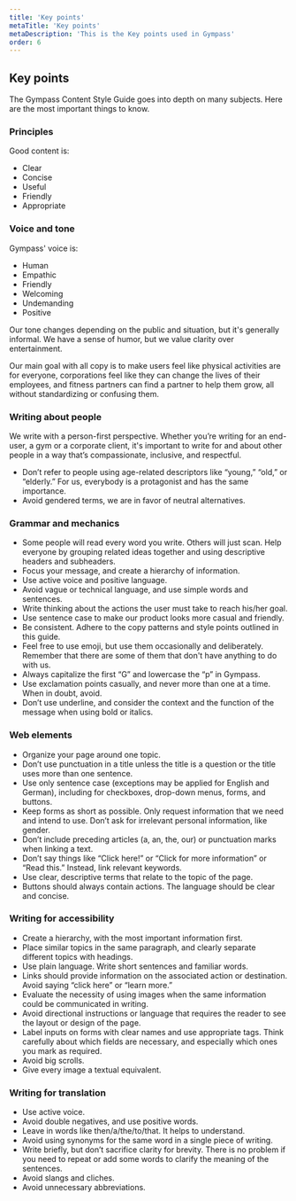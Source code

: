 ```yaml
---
title: 'Key points'
metaTitle: 'Key points'
metaDescription: 'This is the Key points used in Gympass'
order: 6
---
```


## Key points

The Gympass Content Style Guide goes into depth on many subjects. Here are the
most important things to know.

### Principles

Good content is:

- Clear
- Concise
- Useful
- Friendly
- Appropriate

### Voice and tone

Gympass' voice is:

- Human
- Empathic
- Friendly
- Welcoming
- Undemanding
- Positive

Our tone changes depending on the public and situation, but it's generally
informal. We have a sense of humor, but we value clarity over entertainment.

Our main goal with all copy is to make users feel like physical activities are
for everyone, corporations feel like they can change the lives of their
employees, and fitness partners can find a partner to help them grow, all
without standardizing or confusing them.

### Writing about people

We write with a person-first perspective. Whether you’re writing for an
end-user, a gym or a corporate client, it's important to write for and about
other people in a way that’s compassionate, inclusive, and respectful.

- Don’t refer to people using age-related descriptors like “young,” “old,” or
  “elderly.” For us, everybody is a protagonist and has the same importance.
- Avoid gendered terms, we are in favor of neutral alternatives.

### Grammar and mechanics

- Some people will read every word you write. Others will just scan. Help
  everyone by grouping related ideas together and using descriptive headers
  and subheaders.
- Focus your message, and create a hierarchy of information.
- Use active voice and positive language.
- Avoid vague or technical language, and use simple words and sentences.
- Write thinking about the actions the user must take to reach his/her goal.
- Use sentence case to make our product looks more casual and friendly.
- Be consistent. Adhere to the copy patterns and style points outlined in this
  guide.
- Feel free to use emoji, but use them occasionally and deliberately. Remember
  that there are some of them that don't have anything to do with us.
- Always capitalize the first “G” and lowercase the “p” in Gympass.
- Use exclamation points casually, and never more than one at a time. When in
  doubt, avoid.
- Don’t use underline, and consider the context and the function of the message
  when using bold or italics.

### Web elements

- Organize your page around one topic.
- Don’t use punctuation in a title unless the title is a question or the title
  uses more than one sentence.
- Use only sentence case (exceptions may be applied for English and German),
  including for checkboxes, drop-down menus, forms, and buttons.
- Keep forms as short as possible. Only request information that we need and
  intend to use. Don’t ask for irrelevant personal information, like gender.
- Don’t include preceding articles (a, an, the, our) or punctuation marks when
  linking a text.
- Don’t say things like “Click here!” or “Click for more information” or “Read
  this.” Instead, link relevant keywords.
- Use clear, descriptive terms that relate to the topic of the page.
- Buttons should always contain actions. The language should be clear and
  concise.

### Writing for accessibility

- Create a hierarchy, with the most important information first.
- Place similar topics in the same paragraph, and clearly separate different
  topics with headings.
- Use plain language. Write short sentences and familiar words.
- Links should provide information on the associated action or destination.
  Avoid saying “click here” or “learn more.”
- Evaluate the necessity of using images when the same information could be
  communicated in writing.
- Avoid directional instructions or language that requires the reader to see the
  layout or design of the page.
- Label inputs on forms with clear names and use appropriate tags. Think
  carefully about which fields are necessary, and especially which ones you mark
  as required.
- Avoid big scrolls.
- Give every image a textual equivalent.

### Writing for translation

- Use active voice.
- Avoid double negatives, and use positive words.
- Leave in words like then/a/the/to/that. It helps to understand.
- Avoid using synonyms for the same word in a single piece of writing.
- Write briefly, but don’t sacrifice clarity for brevity. There is no problem if
  you need to repeat or add some words to clarify the meaning of the sentences.
- Avoid slangs and cliches.
- Avoid unnecessary abbreviations.
